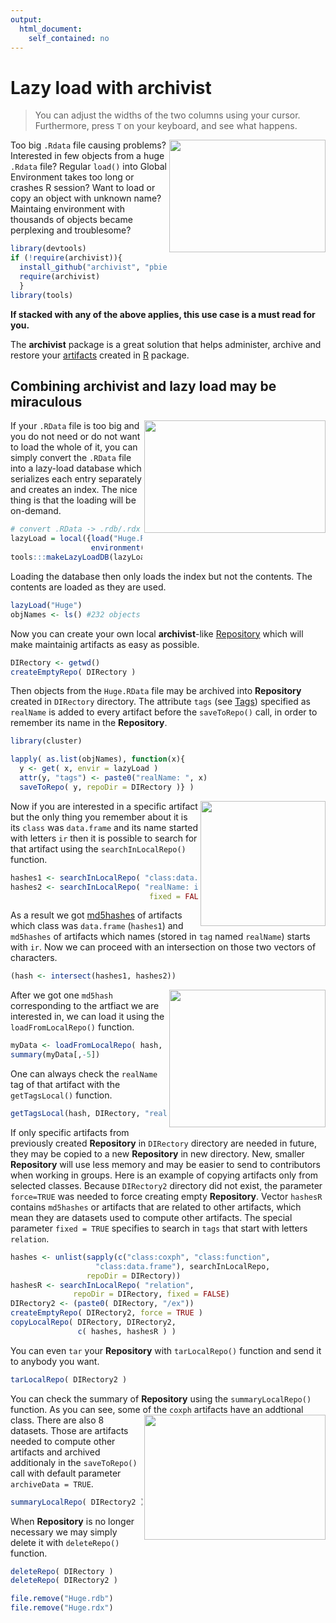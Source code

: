 ```yaml
---
output:
  html_document:
    self_contained: no
---
```

<!--
%\VignetteEngine{knitr::docco_classic}
%\VignetteIndexEntry{Lazy load}
-->

# Lazy load with **archivist**
> You can adjust the widths of the two columns using your cursor. Furthermore, press `T` on your keyboard, and see what happens.

<img src="fig111.jpg" width="250px" height="180px" align="right" />
Too big `.Rdata` file causing problems? Interested in few objects from a huge `.Rdata` file?
Regular `load()` into Global Environment takes too long or crashes R session? Want to load or copy an object with unknown name? Maintaing environment with thousands of objects became perplexing and troublesome?
```r
library(devtools)
if (!require(archivist)){
  install_github("archivist", "pbiecek")
  require(archivist)
  }
library(tools)
```
**If stacked with any of the above applies, this use case is a must read for you.**

The **archivist** package is a great solution that helps administer, archive and restore your [artifacts](https://github.com/pbiecek/archivist/wiki) created in [R](http://cran.r-project.org/) package.


## Combining **archivist** and lazy load may be miraculous

<img src="fig3.jpg" width="290px" height="180px" align="right" /> If your `.RData` file is too big and you do not need or do not want to load the whole of it, you can simply convert the `.RData` file into a lazy-load database which serializes each entry separately and creates an index. The nice thing is that the loading will be on-demand.

````r
# convert .RData -> .rdb/.rdx
lazyLoad = local({load("Huge.RData"); 
                  environment()})
tools:::makeLazyLoadDB(lazyLoad, "Huge")
````

Loading the database then only loads the index but not the contents. The contents are loaded as they are used.
````r
lazyLoad("Huge")
objNames <- ls() #232 objects
````

Now you can create your own local **archivist**-like [Repository](https://github.com/pbiecek/archivist/wiki/archivist-package-Repository) which will make maintainig artifacts as easy as possible.
```r
DIRectory <- getwd()
createEmptyRepo( DIRectory )
```
Then objects from the `Huge.RData` file may be archived into **Repository** created in `DIRectory` directory. The attribute `tags` (see [Tags](https://github.com/pbiecek/archivist/wiki/archivist-package---Tags)) specified as `realName` is added to every  artifact before the `saveToRepo()` call, in order to remember its name in the **Repository**.
```r
library(cluster)
```

```r
lapply( as.list(objNames), function(x){
  y <- get( x, envir = lazyLoad )
  attr(y, "tags") <- paste0("realName: ", x)
  saveToRepo( y, repoDir = DIRectory )} )
```

<img src="fig22.jpg" width="200px" height="200px" align="right" /> Now if you are interested in a specific artifact but the only thing you remember about it is its `class` was `data.frame` and its name started with letters `ir` then it is possible to search for that artifact using the `searchInLocalRepo()` function. 
```r
hashes1 <- searchInLocalRepo( "class:data.frame", DIRectory)
hashes2 <- searchInLocalRepo( "realName: ir", DIRectory, 
                               fixed = FALSE)
```
As a result we got [md5hashes](https://github.com/pbiecek/archivist/wiki/archivist-package-md5hash) of artifacts which class was `data.frame` (`hashes1`) and `md5hashes` of artifacts which names (stored in `tag` named `realName`) starts with `ir`. Now we can proceed with an intersection on those two vectors of characters.
```r
(hash <- intersect(hashes1, hashes2))
```
<img src="fig5.jpg" width="250px" height="220px" align="right" /> After we got one `md5hash` corresponding to the artfiact we are interested in, we can load it using the `loadFromLocalRepo()` function.
```r
myData <- loadFromLocalRepo( hash, DIRectory, value = TRUE )
summary(myData[,-5])
```
One can always check the `realName` tag of that artifact with the `getTagsLocal()` function.
```r
getTagsLocal(hash, DIRectory, "realName")
```
If only specific artifacts from previously created **Repository** in `DIRectory` directory are needed in future, they may be copied to a new **Repository** in new directory. New, smaller **Repository** will use less memory and may be easier to send to contributors when working in groups. Here is an example of copying artifacts only from selected classes. Because `DIRectory2` directory did not exist, the parameter `force=TRUE` was needed to force creating empty **Repository**. Vector `hashesR` contains `md5hashes` or artifacts that are related to other artifacts, which mean they are datasets used to compute other artifacts. The special parameter `fixed = TRUE` specifies to search in `tags` that start with letters `relation`.
```r
hashes <- unlist(sapply(c("class:coxph", "class:function",
                   "class:data.frame"), searchInLocalRepo, 
                 repoDir = DIRectory))
hashesR <- searchInLocalRepo( "relation", 
              repoDir = DIRectory, fixed = FALSE)
DIRectory2 <- (paste0( DIRectory, "/ex"))
createEmptyRepo( DIRectory2, force = TRUE )
copyLocalRepo( DIRectory, DIRectory2, 
               c( hashes, hashesR ) )
```

 You can even `tar` your **Repository** with `tarLocalRepo()` function and send it to anybody you want.
```r
tarLocalRepo( DIRectory2 )
```

You can check the summary of **Repository** using the `summaryLocalRepo()` function. As you can see, some of the `coxph` artifacts have an addtional class. <img src="fig4.jpg" width="290px" height="200px" align="right" /> There are also 8 datasets. Those are artifacts needed to compute other artifacts and archived additionaly in the `saveToRepo()` call with default parameter `archiveData = TRUE`.
```r
summaryLocalRepo( DIRectory2 )
```
When **Repository** is no longer necessary we may simply delete it with `deleteRepo()` function.

```r
deleteRepo( DIRectory )
deleteRepo( DIRectory2 )
```
```r
file.remove("Huge.rdb")
file.remove("Huge.rdx")
```





